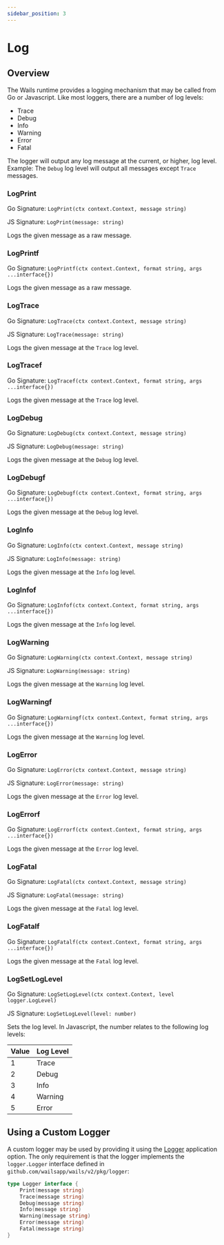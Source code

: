 ```yaml
---
sidebar_position: 3
---
```


# Log

## Overview

The Wails runtime provides a logging mechanism that may be called from Go or Javascript. Like most loggers, there are a number of log levels:

- Trace
- Debug
- Info
- Warning
- Error
- Fatal

The logger will output any log message at the current, or higher, log level. Example: The `Debug` log level will output all messages except `Trace` messages.

### LogPrint

Go Signature: `LogPrint(ctx context.Context, message string)`

JS Signature: `LogPrint(message: string)`

Logs the given message as a raw message.

### LogPrintf

Go Signature: `LogPrintf(ctx context.Context, format string, args ...interface{})`

Logs the given message as a raw message.

### LogTrace

Go Signature: `LogTrace(ctx context.Context, message string)`

JS Signature: `LogTrace(message: string)`

Logs the given message at the `Trace` log level.

### LogTracef

Go Signature: `LogTracef(ctx context.Context, format string, args ...interface{})`

Logs the given message at the `Trace` log level.

### LogDebug

Go Signature: `LogDebug(ctx context.Context, message string)`

JS Signature: `LogDebug(message: string)`

Logs the given message at the `Debug` log level.

### LogDebugf

Go Signature: `LogDebugf(ctx context.Context, format string, args ...interface{})`

Logs the given message at the `Debug` log level.

### LogInfo

Go Signature: `LogInfo(ctx context.Context, message string)`

JS Signature: `LogInfo(message: string)`

Logs the given message at the `Info` log level.

### LogInfof

Go Signature: `LogInfof(ctx context.Context, format string, args ...interface{})`

Logs the given message at the `Info` log level.

### LogWarning

Go Signature: `LogWarning(ctx context.Context, message string)`

JS Signature: `LogWarning(message: string)`

Logs the given message at the `Warning` log level.

### LogWarningf

Go Signature: `LogWarningf(ctx context.Context, format string, args ...interface{})`

Logs the given message at the `Warning` log level.

### LogError

Go Signature: `LogError(ctx context.Context, message string)`

JS Signature: `LogError(message: string)`

Logs the given message at the `Error` log level.

### LogErrorf

Go Signature: `LogErrorf(ctx context.Context, format string, args ...interface{})`

Logs the given message at the `Error` log level.

### LogFatal

Go Signature: `LogFatal(ctx context.Context, message string)`

JS Signature: `LogFatal(message: string)`

Logs the given message at the `Fatal` log level.

### LogFatalf

Go Signature: `LogFatalf(ctx context.Context, format string, args ...interface{})`

Logs the given message at the `Fatal` log level.

### LogSetLogLevel

Go Signature: `LogSetLogLevel(ctx context.Context, level logger.LogLevel)`

JS Signature: `LogSetLogLevel(level: number)`

Sets the log level. In Javascript, the number relates to the following log levels:

| Value | Log Level |
| ----- | --------- |
| 1     | Trace     |
| 2     | Debug     |
| 3     | Info      |
| 4     | Warning   |
| 5     | Error     |

## Using a Custom Logger

A custom logger may be used by providing it using the [Logger](../options.mdx#logger) application option. The only requirement is that the logger implements the `logger.Logger` interface defined in `github.com/wailsapp/wails/v2/pkg/logger`:

```go title="logger.go"
type Logger interface {
    Print(message string)
    Trace(message string)
    Debug(message string)
    Info(message string)
    Warning(message string)
    Error(message string)
    Fatal(message string)
}
```
